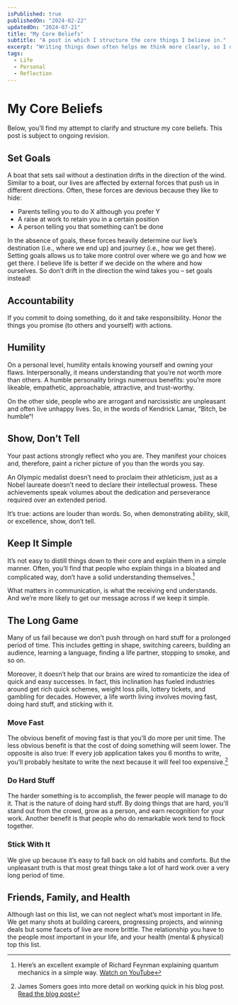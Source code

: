 ```yaml
---
isPublished: true
publishedOn: "2024-02-22"
updatedOn: "2024-07-21"
title: "My Core Beliefs"
subtitle: "A post in which I structure the core things I believe in."
excerpt: "Writing things down often helps me think more clearly, so I decided to write down and structure the fundamental things I believe in."
tags:
  - Life
  - Personal
  - Reflection
---
```



# My Core Beliefs

Below, you’ll find my attempt to clarify and structure my core beliefs. This post is subject to ongoing revision.

## Set Goals

A boat that sets sail without a destination drifts in the direction of the wind. Similar to a boat, our lives are affected by external 
forces that push us in different directions. Often, these forces are devious because they like to hide:

- Parents telling you to do X although you prefer Y
- A raise at work to retain you in a certain position
- A person telling you that something can’t be done

In the absence of goals, these forces heavily determine our live’s destination (i.e., where we end up) and journey (i.e., how we get there). 
Setting goals allows us to take more control over where we go and how we get there. I believe life is better if we decide on the where and
how ourselves. So don’t drift in the direction the wind takes you – set goals instead!

## Accountability

If you commit to doing something, do it and take responsibility. Honor the things you promise (to others and yourself) with actions.

## Humility

On a personal level, humility entails knowing yourself and owning your flaws. Interpersonally, it means understanding that 
you’re not worth more than others. A humble personality brings numerous benefits: you’re more likeable, empathetic, approachable, 
attractive, and trust-worthy.

On the other side, people who are arrogant and narcissistic are unpleasant and often live unhappy lives. 
So, in the words of Kendrick Lamar, “Bitch, be humble“!

## Show, Don’t Tell

Your past actions strongly reflect who you are. They manifest your choices and, therefore, paint a richer picture of you than the words you say.

An Olympic medalist doesn’t need to proclaim their athleticism, just as a Nobel laureate doesn’t need to declare their intellectual prowess.
These achievements speak volumes about the dedication and perseverance required over an extended period.

It’s true: actions are louder than words. So, when demonstrating ability, skill, or excellence, show, don’t tell.

## Keep It Simple
It’s not easy to distill things down to their core and explain them in a simple manner. Often, you’ll 
find that people who explain things in a bloated and complicated way, don’t have a solid understanding themselves.[^1]

What matters in communication, is what the receiving end understands. And we’re more likely to get our message across if we keep it simple.

## The Long Game

Many of us fail because we don’t push through on hard stuff for a prolonged period of time. This includes getting in shape, 
switching careers, building an audience, learning a language, finding a life partner, stopping to smoke, and so on.

Moreover, it doesn’t help that our brains are wired to romanticize the idea of quick and easy successes. In fact, this inclination 
has fueled industries around get rich quick schemes, weight loss pills, lottery tickets, and gambling for decades. However, a life worth living 
involves moving fast, doing hard stuff, and sticking with it.

### Move Fast

The obvious benefit of moving fast is that you’ll do more per unit time. The less obvious benefit is that the 
cost of doing something will seem lower. The opposite is also true: If every job application takes you 6 months to write, you’ll probably 
hesitate to write the next because it will feel too expensive.[^2]

### Do Hard Stuff

The harder something is to accomplish, the fewer people will manage to do it. That is the nature of doing hard stuff. 
By doing things that are hard, you'll stand out from the crowd, grow as a person, and earn recognition for your work. 
Another benefit is that people who do remarkable work tend to flock together.

### Stick With It

We give up because it’s easy to fall back on old habits and comforts. But the unpleasant truth is that most great 
things take a lot of hard work over a very long period of time.


## Friends, Family, and Health


Although last on this list, we can not neglect what’s most important in life. We get many shots at building careers, progressing projects, 
and winning deals but some facets of live are more brittle. The relationship you have to the people most important in your life, and your health
(mental & physical) top this list.

[^1]: Here’s an excellent example of Richard Feynman explaining quantum mechanics in a simple way. [Watch on YouTube](https://www.youtube.com/watch?v=ZcpwnozMh2U)

[^2]: James Somers goes into more detail on working quick in his blog post. [Read the blog post](https://jsomers.net/blog/speed-matters)